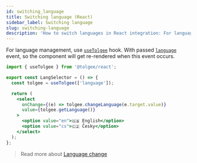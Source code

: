 ```yaml
---
id: switching_language
title: Switching language (React)
sidebar_label: Switching language
slug: switching-language
description: 'How to switch languages in React integration: For language management, use useCurrentLanguage and useSetLanguage hooks.'
---
```


For language management, use [`useTolgee`](./api#hook-usetolgee) hook. With passed [`language`](/api/core_package/events.mdx) event, so the component will get re-rendered when this event occurs.

```jsx
import { useTolgee } from '@tolgee/react';

export const LangSelector = () => {
  const tolgee = useTolgee(['language']);

  return (
    <select
      onChange={(e) => tolgee.changeLanguage(e.target.value)}
      value={tolgee.getLanguage()}
    >
      <option value="en">🇬🇧 English</option>
      <option value="cs">🇨🇿 Česky</option>
    </select>
  );
};
```

> Read more about [Language change](/switching_language.mdx)
